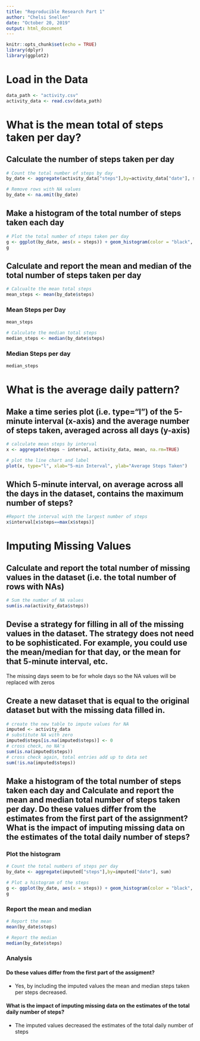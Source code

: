 ---
title: "Reproducible Research Part 1"
author: "Chelsi Snellen"
date: "October 20, 2019"
output: html_document
---

```{r setup, include=FALSE}
knitr::opts_chunk$set(echo = TRUE)
library(dplyr)
library(ggplot2)
```
# Load in the Data 
```{r}
data_path <- "activity.csv"
activity_data <- read.csv(data_path)
```

# What is the mean total of steps taken per day?

## Calculate the number of steps taken per day
```{r}
# Count the total number of steps by day
by_date <- aggregate(activity_data["steps"],by=activity_data["date"], sum)

# Remove rows with NA values 
by_date <- na.omit(by_date)
```

## Make a histogram of the total number of steps taken each day
```{r}
# Plot the total number of steps taken per day
g <- ggplot(by_date, aes(x = steps)) + geom_histogram(color = "black", fill = "orange", bins = 50) + ggtitle("Steps Taken Per Day")
g
```

## Calculate and report the mean and median of the total number of steps taken per day
```{r}
# Calcualte the mean total steps
mean_steps <- mean(by_date$steps)
```
### Mean Steps per Day
```{r}
mean_steps

# Calculate the median total steps
median_steps <- median(by_date$steps)
```
### Median Steps per day
```{r}
median_steps
```
# What is the average daily pattern?

## Make a time series plot (i.e. \color{red}{\verb|type = "l"|}type="l") of the 5-minute interval (x-axis) and the average number of steps taken, averaged across all days (y-axis)
```{r}
# calculate mean steps by interval 
x <- aggregate(steps ~ interval, activity_data, mean, na.rm=TRUE)

# plot the line chart and label
plot(x, type="l", xlab="5-min Interval", ylab="Average Steps Taken")
```

## Which 5-minute interval, on average across all the days in the dataset, contains the maximum number of steps?
```{r}
#Report the interval with the largest number of steps
x$interval[x$steps==max(x$steps)]
```

# Imputing Missing Values

## Calculate and report the total number of missing values in the dataset (i.e. the total number of rows with NAs)
```{r}
# Sum the number of NA values
sum(is.na(activity_data$steps))
```

## Devise a strategy for filling in all of the missing values in the dataset. The strategy does not need to be sophisticated. For example, you could use the mean/median for that day, or the mean for that 5-minute interval, etc.

  The missing days seem to be for whole days  so the NA values will   be replaced with zeros

## Create a new dataset that is equal to the original dataset but with the missing data filled in.
```{r}
# create the new table to impute values for NA
imputed <- activity_data
# substitute NA with zero
imputed$steps[is.na(imputed$steps)] <- 0
# cross check, no NA's
sum(is.na(imputed$steps))
# cross check again, total entries add up to data set
sum(!is.na(imputed$steps))
```   
## Make a histogram of the total number of steps taken each day and Calculate and report the mean and median total number of steps taken per day. Do these values differ from the estimates from the first part of the assignment? What is the impact of imputing missing data on the estimates of the total daily number of steps?

### Plot the histogram
```{r}
# Count the total numbers of steps per day
by_date <- aggregate(imputed["steps"],by=imputed["date"], sum)

# Plot a histogram of the steps
g <- ggplot(by_date, aes(x = steps)) + geom_histogram(color = "black", fill = "orange", bins = 50) + ggtitle("Steps Taken Per Day")
g
```

### Report the mean and median
```{r}
# Report the mean 
mean(by_date$steps)

# Report the median
median(by_date$steps)
```
### Analysis
#### Do these values differ from the first part of the assigment?
   + Yes, by including the imputed values the mean and median steps taken per steps decreased.
   
#### What is the impact of imputing missing data on the estimates of the total daily number of steps?
  + The imputed values decreased the estimates of the total daily number of steps